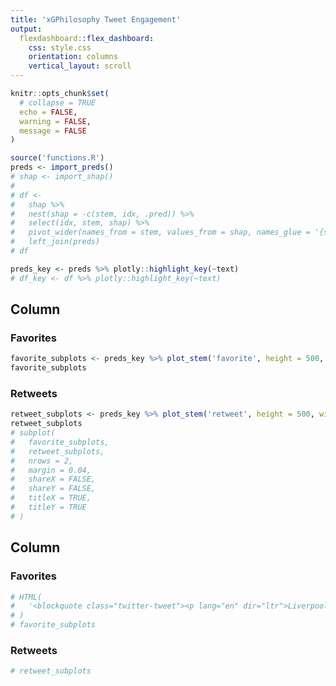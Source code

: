 ```yaml
---
title: 'xGPhilosophy Tweet Engagement'
output: 
  flexdashboard::flex_dashboard:
    css: style.css
    orientation: columns
    vertical_layout: scroll
---
```


```r
knitr::opts_chunk$set(
  # collapse = TRUE
  echo = FALSE,
  warning = FALSE,
  message = FALSE
)
```

```r
source('functions.R')
preds <- import_preds()
# shap <- import_shap()
# 
# df <-
#   shap %>% 
#   nest(shap = -c(stem, idx, .pred)) %>% 
#   select(idx, stem, shap) %>% 
#   pivot_wider(names_from = stem, values_from = shap, names_glue = '{stem}_shap') %>% 
#   left_join(preds)
# df

preds_key <- preds %>% plotly::highlight_key(~text)
# df_key <- df %>% plotly::highlight_key(~text)
```

## Column {data-width="650"}

### Favorites {data-height="600"}

```r
favorite_subplots <- preds_key %>% plot_stem('favorite', height = 500, width = 1000)
favorite_subplots
```

### Retweets {data-height="650"}

```r
retweet_subplots <- preds_key %>% plot_stem('retweet', height = 500, width = 1000)
retweet_subplots
# subplot(
#   favorite_subplots,
#   retweet_subplots,
#   nrows = 2,
#   margin = 0.04,
#   shareX = FALSE,
#   shareY = FALSE,
#   titleX = TRUE,
#   titleY = TRUE
# )
```

## Column {data-width="400"}

### Favorites

```r
# HTML(
#   '<blockquote class="twitter-tweet"><p lang="en" dir="ltr">Liverpool (2.06) 0-1 (0.93) Burnley</p>&mdash; The xG Philosophy (@xGPhilosophy) <a href="https://twitter.com/xGPhilosophy/status/1352373660410146822?ref_src=twsrc%5Etfw">January 21, 2021</a></blockquote> <script async src="https://platform.twitter.com/widgets.js" charset="utf-8"></script>'
# )
# favorite_subplots
```

### Retweets

```r
# retweet_subplots
```
